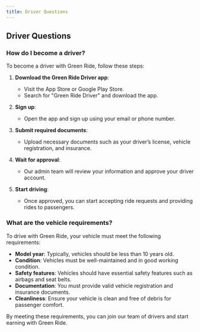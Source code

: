 ```yaml
---
title: Driver Questions
---
```


## Driver Questions

### How do I become a driver?

To become a driver with Green Ride, follow these steps:

1. **Download the Green Ride Driver app**: 
   - Visit the App Store or Google Play Store.
   - Search for "Green Ride Driver" and download the app.

2. **Sign up**: 
   - Open the app and sign up using your email or phone number.

3. **Submit required documents**: 
   - Upload necessary documents such as your driver’s license, vehicle registration, and insurance.

4. **Wait for approval**: 
   - Our admin team will review your information and approve your driver account.

5. **Start driving**: 
   - Once approved, you can start accepting ride requests and providing rides to passengers.

### What are the vehicle requirements?

To drive with Green Ride, your vehicle must meet the following requirements:

- **Model year**: Typically, vehicles should be less than 10 years old.
- **Condition**: Vehicles must be well-maintained and in good working condition.
- **Safety features**: Vehicles should have essential safety features such as airbags and seat belts.
- **Documentation**: You must provide valid vehicle registration and insurance documents.
- **Cleanliness**: Ensure your vehicle is clean and free of debris for passenger comfort.

By meeting these requirements, you can join our team of drivers and start earning with Green Ride.
